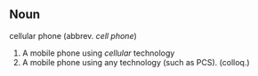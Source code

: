 ==Noun==
cellular phone (abbrev. ''cell phone'')
#A mobile phone using ''cellular'' technology
#A mobile phone using any technology (such as PCS). (colloq.)